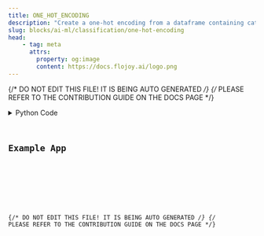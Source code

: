 ```yaml
---
title: ONE_HOT_ENCODING
description: "Create a one-hot encoding from a dataframe containing categorical features."
slug: blocks/ai-ml/classification/one-hot-encoding
head:
    - tag: meta
      attrs:
        property: og:image
        content: https://docs.flojoy.ai/logo.png
---
```


{/* DO NOT EDIT THIS FILE! IT IS BEING AUTO GENERATED */}
{/* PLEASE REFER TO THE CONTRIBUTION GUIDE ON THE DOCS PAGE */}


<DownloadStudioBanner />
<PythonDocsDisplay docstring={block_data["docstring"]} />
<details>
<summary>Python Code</summary>



<Code code={pythonCode} lang="py" wrap theme="dracula" />

[Find this Flojoy Block on GitHub](https://github.com/flojoy-ai/blocks/blob/main/blocks/AI_ML/CLASSIFICATION/ONE_HOT_ENCODING/ONE_HOT_ENCODING.py)

</details>

## Example App


<GetHelpWidget />


<AppDisplay app={app} blockName="ONE_HOT_ENCODING" client:visible />


<Example />

{/* DO NOT EDIT THIS FILE! IT IS BEING AUTO GENERATED */}
{/* PLEASE REFER TO THE CONTRIBUTION GUIDE ON THE DOCS PAGE */}
